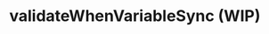 
# validateWhenVariableSync (WIP)

<SourceCode
  href="https://github.com/bytedance/flowgram.ai/tree/main/packages/materials/form-materials/src/effects/validate-when-variable-sync"
/>

